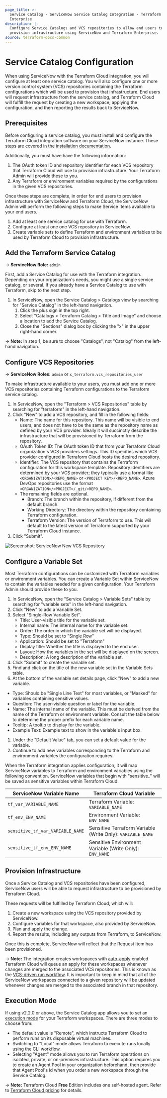 ```yaml
---
page_title: >-
  Service Catalog - ServiceNow Service Catalog Integration - Terraform
  Enterprise
description: |-
  Configure Service Catalogs and VCS repositories to allow end users to
  provision infrastructure using ServiceNow and Terraform Enterprise.
source: terraform-docs-common
---
```


# Service Catalog Configuration

When using ServiceNow with the Terraform Cloud integration, you will configure
at least one service catalog. You will also configure one or more version
control system (VCS) repositories containing the Terraform configurations which
will be used to provision that infrastructure. End users will request
infrastructure from the service catalog, and Terraform Cloud will fulfill the
request by creating a new workspace, applying the configuration, and then
reporting the results back to ServiceNow.

## Prerequisites

Before configuring a service catalog, you must install and configure the
Terraform Cloud integration software on your ServiceNow instance. These steps
are covered in the [installation documentation](/terraform/enterprise/integrations/service-now).

Additionally, you must have have the following information:

1.  The OAuth token ID and repository identifier for each VCS repository that
    Terraform Cloud will use to provision infrastructure. Your Terraform Admin
    will provide these to you.
2.  Any Terraform or environment variables required by the configurations in the
    given VCS repositories.

Once these steps are complete, in order for end users to provision
infrastructure with ServiceNow and Terraform Cloud, the ServiceNow Admin will
perform the following steps to make Service Items available to your end users.

1.  Add at least one service catalog for use with Terraform.
2.  Configure at least one one VCS repository in ServiceNow.
3.  Create variable sets to define Terraform and environment variables to be used
    by Terraform Cloud to provision infrastructure.

## Add the Terraform Service Catalog

-> **ServiceNow Role:** `admin`

First, add a Service Catalog for use with the Terraform integration. Depending
on your organization's needs, you might use a single service catalog, or
several. If you already have a Service Catalog to use with Terraform, skip to
the next step.

1.  In ServiceNow, open the Service Catalog > Catalogs view by searching for
    "Service Catalog" in the left-hand navigation.
    1.  Click the plus sign in the top right.
    2.  Select "Catalogs > Terraform Catalog > Title and Image" and choose a
        location to add the Service Catalog.
    3.  Close the "Sections" dialog box by clicking the "x" in the upper right-hand
        corner.

-> **Note:** In step 1, be sure to choose "Catalogs", not "Catalog" from the
left-hand navigation.

## Configure VCS Repositories

-> **ServiceNow Roles:** `admin` or `x_terraform.vcs_repositories_user`

To make infrastructure available to your users, you must add one or more VCS
repositories containing Terraform configurations to the Terraform service
catalog.

1.  In ServiceNow, open the "Terraform > VCS Repositories" table by searching for
    "terraform" in the left-hand navigation.
2.  Click "New" to add a VCS repository, and fill in the following fields:
    -   Name: The name for this repository. This name will be visible to end
        users, and does not have to be the same as the repository name as defined
        by your VCS provider. Ideally it will succinctly describe the
        infrastructure that will be provisioned by Terraform from the repository.
    -   OAuth Token ID: The OAuth token ID that from your Terraform Cloud
        organization's VCS providers settings. This ID specifies which VCS
        provider configured in Terraform Cloud hosts the desired repository.
    -   Identifier: The VCS repository that contains the Terraform configuration
        for this workspace template. Repository identifiers are determined by your
        VCS provider; they typically use a format like
        `<ORGANIZATION>/<REPO_NAME>` or `<PROJECT KEY>/<REPO_NAME>`. Azure DevOps
        repositories use the format `<ORGANIZATION>/<PROJECT>/_git/<REPO_NAME>`.
    -   The remaining fields are optional.
        -   Branch: The branch within the repository, if different from the default
            branch.
        -   Working Directory: The directory within the repository containing
            Terraform configuration.
        -   Terraform Version: The version of Terraform to use. This will default to
            the latest version of Terraform supported by your Terraform Cloud
            instance.
3.  Click "Submit".

![Screenshot: ServiceNow New VCS Repository](/img/docs/service-now-vcs-repository.png "Screenshot of the ServiceNow Terraform New VCS Repository page")

## Configure a Variable Set

Most Terraform configurations can be customized with Terraform variables or
environment variables. You can create a Variable Set within ServiceNow to
contain the variables needed for a given configuration. Your Terraform Admin
should provide these to you.

1.  In ServiceNow, open the "Service Catalog > Variable Sets" table by searching for
    "variable sets" in the left-hand navigation.
2.  Click "New" to add a Variable Set.
3.  Select "Single-Row Variable Set".
    -   Title: User-visible title for the variable set.
    -   Internal name: The internal name for the variable set.
    -   Order: The order in which the variable set will be displayed.
    -   Type: Should be set to "Single Row"
    -   Application: Should be set to "Terraform"
    -   Display title: Whether the title is displayed to the end user.
    -   Layout: How the variables in the set will be displayed on the screen.
    -   Description: A long description of the variable set.
4.  Click "Submit" to create the variable set.
5.  Find and click on the title of the new variable set in the Variable Sets
    table.
6.  At the bottom of the variable set details page, click "New" to add a new
    variable.

-   Type: Should be "Single Line Text" for most variables, or "Masked" for
    variables containing sensitive values.
-   Question: The user-visible question or label for the variable.
-   Name: The internal name of the variable. This must be derived from the name of the
    Terraform or environment variable. Consult the table below to determine the
    proper prefix for each variable name.
-   Tooltip: A tooltip to display for the variable.
-   Example Text: Example text to show in the variable's input box.

1.  Under the "Default Value" tab, you can set a default value for the variable.
2.  Continue to add new variables corresponding to the Terraform and environment
    variables the configuration requires.

When the Terraform integration applies configuration, it will map ServiceNow
variables to Terraform and environment variables using the following convention.
ServiceNow variables that begin with "sensitive\_" will be saved as sensitive
variables within Terraform Cloud.

| ServiceNow Variable Name         | Terraform Cloud Variable                                   |
| -------------------------------- | ---------------------------------------------------------- |
| `tf_var_VARIABLE_NAME`           | Terraform Variable: `VARIABLE_NAME`                        |
| `tf_env_ENV_NAME`                | Environment Variable: `ENV_NAME`                           |
| `sensitive_tf_var_VARIABLE_NAME` | Sensitive Terraform Variable (Write Only): `VARIABLE_NAME` |
| `sensitive_tf_env_ENV_NAME`      | Sensitive Environment Variable (Write Only): `ENV_NAME`    |

## Provision Infrastructure

Once a Service Catalog and VCS repositories have been configured, ServiceNow
users will be able to request infrastructure to be provisioned by Terraform
Cloud.

These requests will be fulfilled by Terraform Cloud, which will:

1.  Create a new workspace using the VCS repository provided by ServiceNow.
2.  Configure variables for that workspace, also provided by ServiceNow.
3.  Plan and apply the change.
4.  Report the results, including any outputs from Terraform, to ServiceNow.

Once this is complete, ServiceNow will reflect that the Request Item has been
provisioned.

-> **Note:** The integration creates workspaces with
[auto-apply](/terraform/enterprise/workspaces/settings#auto-apply-and-manual-apply)
enabled. Terraform Cloud will queue an apply for these workspaces whenever
changes are merged to the associated VCS repositories. This is known as the
[VCS-driven run workflow](/terraform/enterprise/run/ui). It is important to keep in mind
that all of the ServiceNow workspaces connected to a given repository will be
updated whenever changes are merged to the associated branch in that repository.

## Execution Mode

If using v2.2.0 or above, the Service Catalog app allows you to set an [execution mode](/terraform/enterprise/workspaces/settings#execution-mode) for your Terraform workspaces. There are three modes to choose from:

-   The default value is "Remote", which instructs Terraform Cloud to perform runs on its disposable virtual machines.
-   Switching to "Local" mode allows Terraform to execute runs locally using the CLI workflow. 
-   Selecting "Agent" mode allows you to run Terraform operations on isolated, private, or on-premises infrastructure. This option requires you to create an Agent Pool in your organization beforehand, then provide that Agent Pool's id when you order a new workspace through the Service Catalog.

<!-- BEGIN: TFC:only name:pnp-callout -->

-> **Note:** Terraform Cloud **Free** Edition includes one self-hosted agent. Refer to [Terraform Cloud pricing](https://www.hashicorp.com/products/terraform/pricing) for details.

<!-- END: TFC:only name:pnp-callout -->
